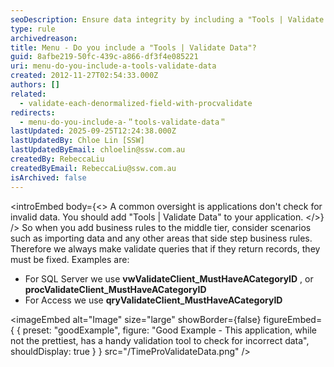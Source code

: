 ```yaml
---
seoDescription: Ensure data integrity by including a "Tools | Validate Data" feature in your application to prevent invalid data from entering the system.
type: rule
archivedreason:
title: Menu - Do you include a "Tools | Validate Data"?
guid: 8afbe219-50fc-439c-a866-df3f4e085221
uri: menu-do-you-include-a-tools-validate-data
created: 2012-11-27T02:54:33.000Z
authors: []
related:
  - validate-each-denormalized-field-with-procvalidate
redirects:
  - menu-do-you-include-a-＂tools-validate-data＂
lastUpdated: 2025-09-25T12:24:38.000Z
lastUpdatedBy: Chloe Lin [SSW]
lastUpdatedByEmail: chloelin@ssw.com.au
createdBy: RebeccaLiu
createdByEmail: RebeccaLiu@ssw.com.au
isArchived: false
---
```


<introEmbed
  body={<>
A common oversight is applications don't check for invalid data. You should add "Tools | Validate Data" to your application.
  </>}
/>
So when you add business rules to the middle tier, consider scenarios such as importing data and any other areas that side step business rules. Therefore we always make validate queries that if they return records, they must be fixed. Examples are:

- For SQL Server we use **vwValidateClient_MustHaveACategoryID** , or **procValidateClient_MustHaveACategoryID**
- For Access we use **qryValidateClient_MustHaveACategoryID**

<imageEmbed
  alt="Image"
  size="large"
  showBorder={false}
  figureEmbed={ {
    preset: "goodExample",
    figure: "Good Example - This application, while not the prettiest, has a handy validation tool to check for incorrect data",
    shouldDisplay: true
  } }
  src="/TimeProValidateData.png"
/>
